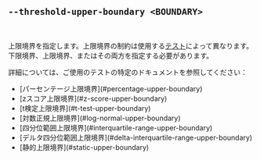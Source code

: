 ## `--threshold-upper-boundary <BOUNDARY>`

<br />

上限境界を指定します。上限境界の制約は使用する[テスト][tests]によって異なります。下限境界、上限境界、またはその両方を指定する必要があります。

詳細については、ご使用のテストの特定のドキュメントを参照してください：

<ul>
  <li>[パーセンテージ上限境界](#percentage-upper-boundary)</li>
  <li>[zスコア上限境界](#z-score-upper-boundary)</li>
  <li>[t検定上限境界](#t-test-upper-boundary)</li>
  <li>[対数正規上限境界](#log-normal-upper-boundary)</li>
  <li>[四分位範囲上限境界](#interquartile-range-upper-boundary)</li>
  <li>[デルタ四分位範囲上限境界](#delta-interquartile-range-upper-boundary)</li>
  <li>[静的上限境界](#static-upper-boundary)</li>
</ul>

[tests]: #--threshold-test-test